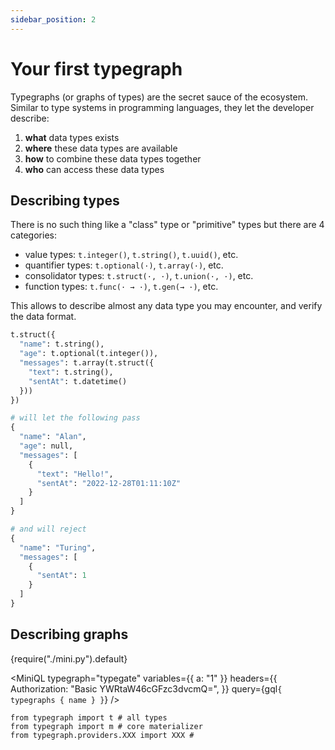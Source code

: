 ```yaml
---
sidebar_position: 2
---
```



# Your first typegraph

Typegraphs (or graphs of types) are the secret sauce of the ecosystem. Similar to type systems in programming languages, they let the developer describe:

1. **what** data types exists
2. **where** these data types are available
3. **how** to combine these data types together
4. **who** can access these data types

## Describing types

There is no such thing like a "class" type or "primitive" types but there are 4 categories:

- value types: `t.integer()`, `t.string()`, `t.uuid()`, etc.
- quantifier types: `t.optional(·)`, `t.array(·)`, etc.
- consolidator types: `t.struct(·, ·)`, `t.union(·, ·)`, etc.
- function types: `t.func(· → ·)`, `t.gen(→ ·)`, etc.

This allows to describe almost any data type you may encounter, and verify the data format.

```py
t.struct({
  "name": t.string(),
  "age": t.optional(t.integer()),
  "messages": t.array(t.struct({
    "text": t.string(),
    "sentAt": t.datetime()
  }))
})

# will let the following pass
{
  "name": "Alan",
  "age": null,
  "messages": [
    {
      "text": "Hello!",
      "sentAt": "2022-12-28T01:11:10Z"
    }
  ]
}

# and will reject
{
  "name": "Turing",
  "messages": [
    {
      "sentAt": 1
    }
  ]
}
```

## Describing graphs

<CodeBlock language="python" title="first-typegraph.py">
  {require("./mini.py").default}
</CodeBlock>

<MiniQL
  typegraph="typegate"
  variables={{ a: "1" }}
  headers={{
    Authorization: "Basic YWRtaW46cGFzc3dvcmQ=",
  }}
  query={gql`
    {
      typegraphs {
        name
      }
    }
  `}
/>

```
from typegraph import t # all types
from typegraph import m # core materializer
from typegraph.providers.XXX import XXX #

```
